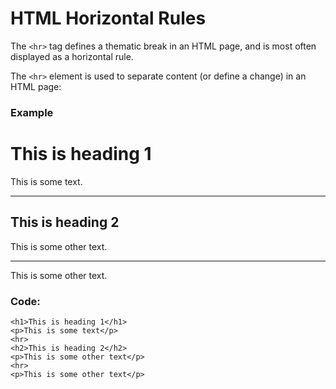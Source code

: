 # HTML Horizontal Rules
The `<hr>` tag defines a thematic break in an HTML page, and is most often displayed as a horizontal rule.

The `<hr>` element is used to separate content (or define a change) in an HTML page:

### Example
<h1>This is heading 1</h1>
<p>This is some text.</p>
<hr />
<h2>This is heading 2</h2>
<p>This is some other text.</p>
<hr />
<p>This is some other text.</p>


### Code:
```
<h1>This is heading 1</h1>
<p>This is some text</p>
<hr>
<h2>This is heading 2</h2>
<p>This is some other text</p>
<hr>
<p>This is some other text</p>
```
